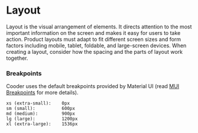 
<Meta title="@cooder/themes/Layout" />

# Layout

Layout is the visual arrangement of elements. It directs attention to the most important information on the screen and makes it easy for users to take action.
Product layouts must adapt to fit different screen sizes and form factors including mobile, tablet, foldable, and large-screen devices. When creating a layout, consider how the spacing and the parts of layout work together.

### Breakpoints

Cooder uses the default breakpoints provided by Material UI (read [MUI Breakpoints](https://mui.com/material-ui/customization/breakpoints/) for more details).

```
xs (extra-small):    0px
sm (small):          600px
md (medium):         900px
lg (large):          1200px
xl (extra-large):    1536px
```
